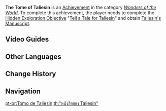 {{Achievement Infobox
|title        = 
|id           = 81221
|order id     = 1207
|category     = Wonders of the World
|description  = Obtain [[Taliesin]]'s gift.
|requirements = Complete ''[[Tell a Tale for Taliesin]]''.
|primogems    = 5
|tracking     = 
|hidden       = 1
|topic        = 
|type         = Exploration
}}
'''The Tome of Taliesin''' is an [[Achievement]] in the category ''[[Wonders of the World]]''. To complete this achievement, the player needs to complete the [[Hidden Exploration Objective]] "[[Tell a Tale for Taliesin]]" and obtain [[Taliesin's Manuscript]].
<!--
==Trivia==
-->
==Video Guides==
{{EVT
|video1   = a3BPFHXai-o
|caption1 = "The Tome of Taliesin" Hidden Achievement

|video2   = https://youtu.be/nNrysCf_EHI
|caption2 = The Tome of Taliesin Guide
}}

==Other Languages==
{{Other Languages
|en      = The Tome of Taliesin
|zhs     = 《塔列辛之书》
|zhs_rm  = "Tǎlièxīn zhī Shū"
|zht     = 《塔列辛之書》
|zht_rm  = "Tǎlièxīn zhī Shū"
|zh_tl   = 
|ja      = 『タリエシンの一冊』
|ja_rm   = "Tarieshin no Issatsu"{{Assumed}}
|ja_tl   = 
|ko      = 《탈리에신의 책》
|ko_rm   = "Talli'esin-ui Chaek"
|ko_tl   = "Taliesin's Book"
|es      = El libro de Taliesin
|es_tl   = The Book of Taliesin
|fr      = Le récit de Taliesin
|fr_tl   = The Tale of Taliesin
|ru      = «Том Талиесина»
|ru_tl   = "The Tome of Taliesin"
|th      = "หนังสือของ Taliesin"
|th_rm   = 
|th_tl   = 
|vi      = "Sách Của Taliesin"
|vi_tl   = 
|de      = „Schriften von Taliesin“
|de_tl   = "Writings of Taliesin"
|id      = Buku Taliesin
|id_tl   = Book of Taliesin
|pt      = Tomo de Taliesin
|pt_tl   = 
|tr      = Taliesin'in Kitabı
|tr_tl   = 
|it      = Il tomo di Taliesin
|it_tl   = 
}}

==Change History==
{{Change History|2.6}}
<!--
==References==
{{Reflist}}
-->
==Navigation==
{{Achievement Navbox|Wonders of the World|Exploration}}

[[pt-br:Tomo de Taliesin]]
[[th:"หนังสือของ Taliesin"]]